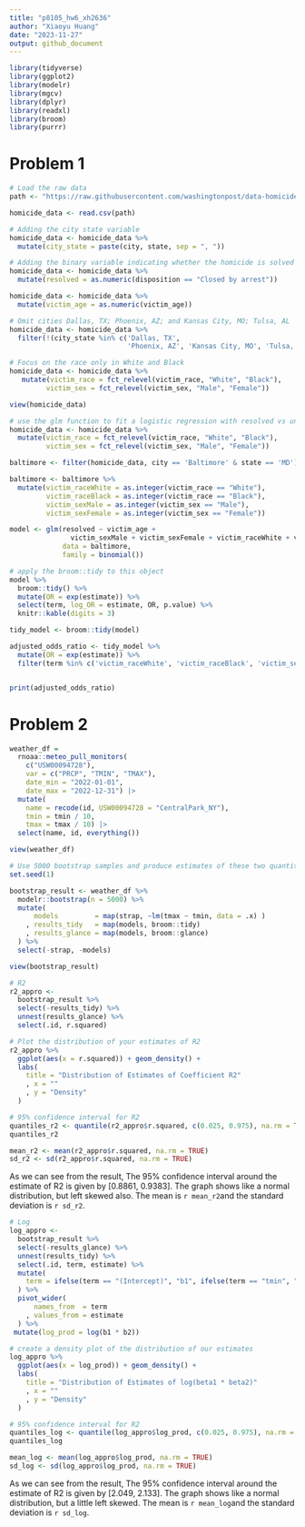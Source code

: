 ```yaml
---
title: "p8105_hw6_xh2636"
author: "Xiaoyu Huang"
date: "2023-11-27"
output: github_document
---
```


```r
library(tidyverse)
library(ggplot2)
library(modelr)
library(mgcv)
library(dplyr)
library(readxl)
library(broom)
library(purrr)
```

# Problem 1
```r
# Load the raw data
path <- "https://raw.githubusercontent.com/washingtonpost/data-homicides/master/homicide-data.csv"

homicide_data <- read.csv(path)

# Adding the city state variable
homicide_data <- homicide_data %>%
  mutate(city_state = paste(city, state, sep = ", "))

# Adding the binary variable indicating whether the homicide is solved
homicide_data <- homicide_data %>%
  mutate(resolved = as.numeric(disposition == "Closed by arrest"))

homicide_data <- homicide_data %>%
  mutate(victim_age = as.numeric(victim_age))

# Omit cities Dallas, TX; Phoenix, AZ; and Kansas City, MO; Tulsa, AL
homicide_data <- homicide_data %>%
  filter(!(city_state %in% c('Dallas, TX', 
                             'Phoenix, AZ', 'Kansas City, MO', 'Tulsa, AL')))

# Focus on the race only in White and Black
homicide_data <- homicide_data %>%
   mutate(victim_race = fct_relevel(victim_race, "White", "Black"),
         victim_sex = fct_relevel(victim_sex, "Male", "Female"))

view(homicide_data)
```

```r
# use the glm function to fit a logistic regression with resolved vs unresolved
homicide_data <- homicide_data %>%
  mutate(victim_race = fct_relevel(victim_race, "White", "Black"),
         victim_sex = fct_relevel(victim_sex, "Male", "Female"))

baltimore <- filter(homicide_data, city == 'Baltimore' & state == 'MD')

baltimore <- baltimore %>%
  mutate(victim_raceWhite = as.integer(victim_race == "White"),
         victim_raceBlack = as.integer(victim_race == "Black"),
         victim_sexMale = as.integer(victim_sex == "Male"),
         victim_sexFemale = as.integer(victim_sex == "Female"))

model <- glm(resolved ~ victim_age + 
               victim_sexMale + victim_sexFemale + victim_raceWhite + victim_raceBlack, 
             data = baltimore, 
             family = binomial())

# apply the broom::tidy to this object
model %>% 
  broom::tidy() %>%
  mutate(OR = exp(estimate)) %>%
  select(term, log_OR = estimate, OR, p.value) %>%
  knitr::kable(digits = 3)

tidy_model <- broom::tidy(model)

adjusted_odds_ratio <- tidy_model %>%
  mutate(OR = exp(estimate)) %>%
  filter(term %in% c('victim_raceWhite', 'victim_raceBlack', 'victim_sexMale', 'victim_sexFemale'))


print(adjusted_odds_ratio)
```


# Problem 2
```r
weather_df = 
  rnoaa::meteo_pull_monitors(
    c("USW00094728"),
    var = c("PRCP", "TMIN", "TMAX"), 
    date_min = "2022-01-01",
    date_max = "2022-12-31") |>
  mutate(
    name = recode(id, USW00094728 = "CentralPark_NY"),
    tmin = tmin / 10,
    tmax = tmax / 10) |>
  select(name, id, everything())

view(weather_df)
```

```r
# Use 5000 bootstrap samples and produce estimates of these two quantities. 
set.seed(1)

bootstrap_result <- weather_df %>%
  modelr::bootstrap(n = 5000) %>%
  mutate(
      models         = map(strap, ~lm(tmax ~ tmin, data = .x) )
    , results_tidy   = map(models, broom::tidy)
    , results_glance = map(models, broom::glance)
  ) %>% 
  select(-strap, -models)

view(bootstrap_result)
```

```r
# R2
r2_appro <-
  bootstrap_result %>%
  select(-results_tidy) %>%
  unnest(results_glance) %>%
  select(.id, r.squared)

# Plot the distribution of your estimates of R2
r2_appro %>%
  ggplot(aes(x = r.squared)) + geom_density() +
  labs(
    title = "Distribution of Estimates of Coefficient R2"
    , x = ""
    , y = "Density"
  )
```

```r
# 95% confidence interval for R2
quantiles_r2 <- quantile(r2_appro$r.squared, c(0.025, 0.975), na.rm = TRUE)
quantiles_r2

mean_r2 <- mean(r2_appro$r.squared, na.rm = TRUE)
sd_r2 <- sd(r2_appro$r.squared, na.rm = TRUE)
```
As we can see from the result, The 95% confidence interval around the estimate of R2 is given by [0.8861, 0.9383]. The graph shows like a normal distribution, but left skewed also. The mean is `r mean_r2`and the standard deviation is `r sd_r2`.

```r
# Log
log_appro <-
  bootstrap_result %>%
  select(-results_glance) %>%
  unnest(results_tidy) %>%
  select(.id, term, estimate) %>%
  mutate(
    term = ifelse(term == "(Intercept)", "b1", ifelse(term == "tmin", "b2", term))
  ) %>%
  pivot_wider(
      names_from  = term
    , values_from = estimate
  ) %>%
 mutate(log_prod = log(b1 * b2))

# create a density plot of the distribution of our estimates
log_appro %>%
  ggplot(aes(x = log_prod)) + geom_density() +
  labs(
    title = "Distribution of Estimates of log(beta1 * beta2)"
    , x = ""
    , y = "Density"
  )
```

```r
# 95% confidence interval for R2
quantiles_log <- quantile(log_appro$log_prod, c(0.025, 0.975), na.rm = TRUE)
quantiles_log

mean_log <- mean(log_appro$log_prod, na.rm = TRUE)
sd_log <- sd(log_appro$log_prod, na.rm = TRUE)
```
As we can see from the result, The 95% confidence interval around the estimate of R2 is given by [2.049, 2.133]. The graph shows like a normal distribution, but a little left skewed. The mean is `r mean_log`and the standard deviation is `r sd_log`.
